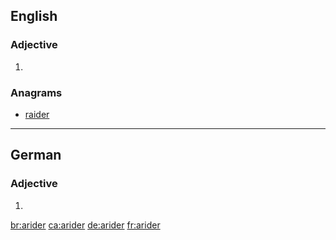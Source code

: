 ==English==

===Adjective===
{{head|en|adjective comparative form}}

# {{en-comparative of|arid}}

===Anagrams===
* [[raider#English|raider]]

----

==German==

===Adjective===
{{head|de|adjective form}}

# {{comparative of|arid|lang=de}}

[[br:arider]]
[[ca:arider]]
[[de:arider]]
[[fr:arider]]